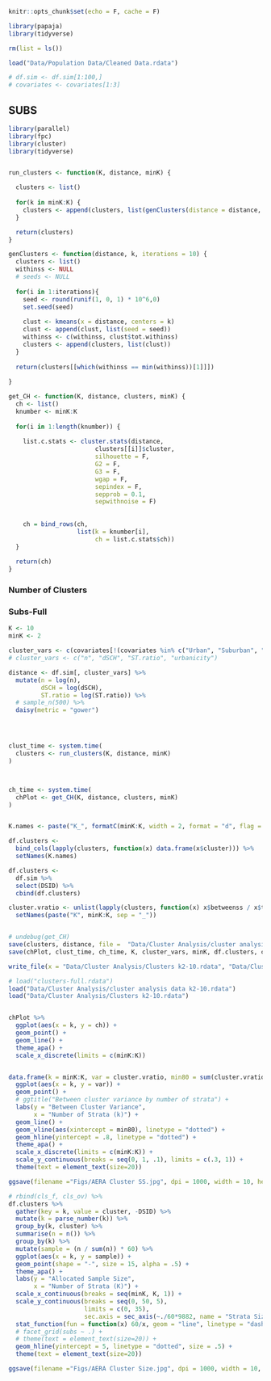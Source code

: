 ```r
knitr::opts_chunk$set(echo = F, cache = F)
```

```r
library(papaja)
library(tidyverse)

rm(list = ls())

load("Data/Population Data/Cleaned Data.rdata")

# df.sim <- df.sim[1:100,]
# covariates <- covariates[1:3]
```

## SUBS

```r
library(parallel)
library(fpc)
library(cluster)
library(tidyverse)


run_clusters <- function(K, distance, minK) {

  clusters <- list()
  
  for(k in minK:K) {
    clusters <- append(clusters, list(genClusters(distance = distance, k = k)))
  }

  return(clusters)
}

genClusters <- function(distance, k, iterations = 10) {
  clusters <- list()
  withinss <- NULL
  # seeds <- NULL
  
  for(i in 1:iterations){
    seed <- round(runif(1, 0, 1) * 10^6,0)
    set.seed(seed)
    
    clust <- kmeans(x = distance, centers = k)
    clust <- append(clust, list(seed = seed))
    withinss <- c(withinss, clust$tot.withinss)
    clusters <- append(clusters, list(clust))
  }
  
  return(clusters[[which(withinss == min(withinss))[1]]])
  
}

get_CH <- function(K, distance, clusters, minK) {
  ch <- list()
  knumber <- minK:K
  
  for(i in 1:length(knumber)) {
    
    list.c.stats <- cluster.stats(distance, 
                        clusters[[i]]$cluster, 
                        silhouette = F, 
                        G2 = F, 
                        G3 = F, 
                        wgap = F, 
                        sepindex = F, 
                        sepprob = 0.1, 
                        sepwithnoise = F)
    
    
    ch = bind_rows(ch, 
                   list(k = knumber[i], 
                        ch = list.c.stats$ch))
  }
  
  return(ch)
}

```

### Number of Clusters

### Subs-Full


```r
K <- 10
minK <- 2

cluster_vars <- c(covariates[!(covariates %in% c("Urban", "Suburban", "ToRu"))], "urbanicity")
# cluster_vars <- c("n", "dSCH", "ST.ratio", "urbanicity")

distance <- df.sim[, cluster_vars] %>%
  mutate(n = log(n),
         dSCH = log(dSCH),
         ST.ratio = log(ST.ratio)) %>%
  # sample_n(500) %>%
  daisy(metric = "gower")




clust_time <- system.time(
  clusters <- run_clusters(K, distance, minK)
)



ch_time <- system.time(
  chPlot <- get_CH(K, distance, clusters, minK)
)


K.names <- paste("K_", formatC(minK:K, width = 2, format = "d", flag = "0"), sep = "")

df.clusters <- 
  bind_cols(lapply(clusters, function(x) data.frame(x$cluster))) %>%
  setNames(K.names)

df.clusters <- 
  df.sim %>%
  select(DSID) %>%
  cbind(df.clusters)

cluster.vratio <- unlist(lapply(clusters, function(x) x$betweenss / x$totss)) %>%
  setNames(paste("K", minK:K, sep = "_"))


# undebug(get_CH)
save(clusters, distance, file =  "Data/Cluster Analysis/cluster analysis data k2-10.rdata")
save(chPlot, clust_time, ch_time, K, cluster_vars, minK, df.clusters, cluster.vratio, file =  "Data/Cluster Analysis/Clusters k2-10.rdata")

write_file(x = "Data/Cluster Analysis/Clusters k2-10.rdata", "Data/Cluster Analysis/LastCluster.txt")
```

```r
# load("clusters-full.rdata")
load("Data/Cluster Analysis/cluster analysis data k2-10.rdata")
load("Data/Cluster Analysis/Clusters k2-10.rdata")


chPlot %>%
  ggplot(aes(x = k, y = ch)) +
  geom_point() +
  geom_line() +
  theme_apa() +
  scale_x_discrete(limits = c(minK:K))



```

```r

data.frame(k = minK:K, var = cluster.vratio, min80 = sum(cluster.vratio <= .8) + minK - .5) %>%
  ggplot(aes(x = k, y = var)) +
  geom_point() +
  # ggtitle("Between cluster variance by number of strata") +
  labs(y = "Between Cluster Variance",
       x = "Number of Strata (k)") +
  geom_line() +
  geom_vline(aes(xintercept = min80), linetype = "dotted") +
  geom_hline(yintercept = .8, linetype = "dotted") +
  theme_apa() +
  scale_x_discrete(limits = c(minK:K)) +
  scale_y_continuous(breaks = seq(0, 1, .1), limits = c(.3, 1)) +
  theme(text = element_text(size=20))

ggsave(filename ="Figs/AERA Cluster SS.jpg", dpi = 1000, width = 10, height = 7)


```

```r


# rbind(cls_f, cls_ov) %>%
df.clusters %>%
  gather(key = k, value = cluster, -DSID) %>%
  mutate(k = parse_number(k)) %>%
  group_by(k, cluster) %>%
  summarise(n = n()) %>%
  group_by(k) %>%
  mutate(sample = (n / sum(n)) * 60) %>%
  ggplot(aes(x = k, y = sample)) +
  geom_point(shape = "-", size = 15, alpha = .5) +
  theme_apa() +
  labs(y = "Allocated Sample Size",
       x = "Number of Strata (K)") +
  scale_x_continuous(breaks = seq(minK, K, 1)) +
  scale_y_continuous(breaks = seq(0, 50, 5),
                     limits = c(0, 35),
                     sec.axis = sec_axis(~./60*9882, name = "Strata Size")) +
  stat_function(fun = function(x) 60/x, geom = "line", linetype = "dashed", size = .5) +
  # facet_grid(subs ~ .) +
  # theme(text = element_text(size=20)) +
  geom_hline(yintercept = 5, linetype = "dotted", size = .5) +
  theme(text = element_text(size=20))

ggsave(filename ="Figs/AERA Cluster Size.jpg", dpi = 1000, width = 10, height = 7)



```
